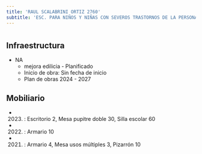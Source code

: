 ```yaml
---
title: 'RAUL SCALABRINI ORTIZ 2760'
subtitle: 'ESC. PARA NIÑOS Y NIÑAS CON SEVEROS TRASTORNOS DE LA PERSONALIDAD N° 17 ARMINDA ABERASTURY'
---
```


#
## Infraestructura

* NA 
    + mejora edilicia - Planificado 
    + Inicio de obra: Sin fecha de inicio 
    + Plan de obras 2024 - 2027 






## Mobiliario

*  (2023) : Escritorio 2, Mesa pupitre doble 30, Silla escolar 60 

*  (2022) : Armario 10 

*  (2021) : Armario 4, Mesa usos múltiples 3, Pizarrón 10 



